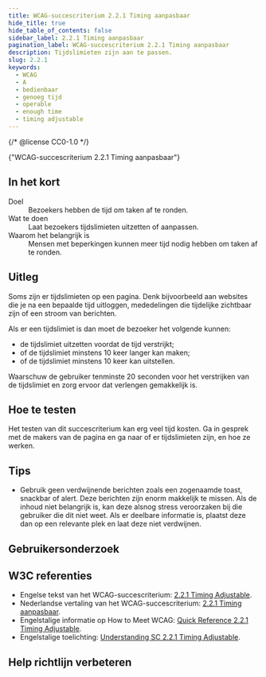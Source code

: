 ```yaml
---
title: WCAG-succescriterium 2.2.1 Timing aanpasbaar
hide_title: true
hide_table_of_contents: false
sidebar_label: 2.2.1 Timing aanpasbaar
pagination_label: WCAG-succescriterium 2.2.1 Timing aanpasbaar
description: Tijdslimieten zijn aan te passen.
slug: 2.2.1
keywords:
  - WCAG
  - A
  - bedienbaar
  - genoeg tijd
  - operable
  - enough time
  - timing adjustable
---
```


{/* @license CC0-1.0 */}


<WcagHeadingGroup level={1} conformanceLevel="Niveau A">
  {"WCAG-succescriterium 2.2.1 Timing aanpasbaar"}
</WcagHeadingGroup>

## In het kort

<dl>
  <div class="dl__item">
    <dt class="dl__term">Doel</dt>
    <dd class="dl__definition">Bezoekers hebben de tijd om taken af te ronden.</dd>
  </div>
  <div class="dl__item">
    <dt class="dl__term">Wat te doen</dt>
    <dd class="dl__definition">Laat bezoekers tijdslimieten uitzetten of aanpassen.</dd>
  </div>
  <div class="dl__item">
    <dt class="dl__term">Waarom het belangrijk is</dt>
    <dd class="dl__definition">Mensen met beperkingen kunnen meer tijd nodig hebben om taken af te ronden.</dd>
  </div>
</dl>

## Uitleg

<Summary />

Soms zijn er tijdslimieten op een pagina. Denk bijvoorbeeld aan websites die je na een bepaalde tijd uitloggen, mededelingen die tijdelijke zichtbaar zijn of een stroom van berichten.

Als er een tijdslimiet is dan moet de bezoeker het volgende kunnen:

- de tijdslimiet uitzetten voordat de tijd verstrijkt;
- of de tijdslimiet minstens 10 keer langer kan maken;
- of de tijdslimiet minstens 10 keer kan uitstellen.

Waarschuw de gebruiker tenminste 20 seconden voor het verstrijken van de tijdslimiet en zorg ervoor dat verlengen gemakkelijk is.

## Hoe te testen

Het testen van dit succescriterium kan erg veel tijd kosten. Ga in gesprek met de makers van de pagina en ga naar of er tijdslimieten zijn, en hoe ze werken.

## Tips

- Gebruik geen verdwijnende berichten zoals een zogenaamde toast, snackbar of alert. Deze berichten zijn enorm makkelijk te missen. Als de inhoud niet belangrijk is, kan deze alsnog stress veroorzaken bij die gebruiker die dit niet weet. Als er deelbare informatie is, plaatst deze dan op een relevante plek en laat deze niet verdwijnen.

## Gebruikersonderzoek

<CTAGebruikersonderzoek />

## W3C referenties

- Engelse tekst van het WCAG-succescriterium: [<span lang="en">2.2.1 Timing Adjustable</span>](https://www.w3.org/TR/WCAG22/#timing-adjustable).
- Nederlandse vertaling van het WCAG-succescriterium: [2.2.1 Timing aanpasbaar](https://www.w3.org/Translations/WCAG22-nl/#timing-aanpasbaar).
- Engelstalige informatie op <span lang="en">How to Meet WCAG</span>: [<span lang="en">Quick Reference 2.2.1 Timing Adjustable</span>](https://www.w3.org/WAI/WCAG22/quickref/#timing-adjustable).
- Engelstalige toelichting: [<span lang="en">Understanding SC 2.2.1 Timing Adjustable</span>](https://www.w3.org/WAI/WCAG22/Understanding/timing-adjustable.html).

<SpotlightSection>
  <Markdown omitH1 headinglevel={3}>
    <Disclaimer />
  </Markdown>
</SpotlightSection>

## Help richtlijn verbeteren

<Markdown omitH1 headinglevel={3}>
  <WCAGFooterInfo />
</Markdown>
